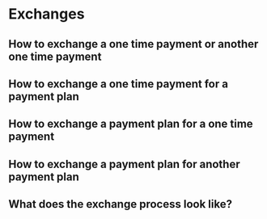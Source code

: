 # Exchanges

## How to exchange a one time payment or another one time payment

## How to exchange a one time payment for a payment plan

## How to exchange a payment plan for a one time payment

## How to exchange a payment plan for another payment plan

## What does the exchange process look like?
